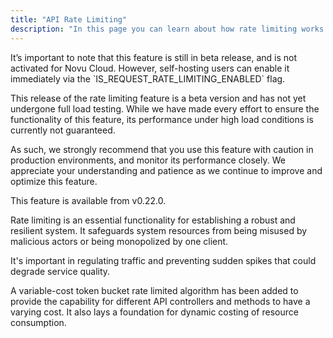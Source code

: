 ```yaml
---
title: "API Rate Limiting"
description: "In this page you can learn about how rate limiting works with Novu's API"
---
```


<Warning>
  It’s important to note that this feature is still in beta release, and is not activated for Novu Cloud. However, self-hosting users can enable it immediately via the `IS_REQUEST_RATE_LIMITING_ENABLED` flag.

  This release of the rate limiting feature is a beta version and has not yet undergone full load testing. While we have made every effort to ensure the functionality of this feature, its performance under high load conditions is currently not guaranteed.

  As such, we strongly recommend that you use this feature with caution in production environments, and monitor its performance closely. We appreciate your understanding and patience as we continue to improve and optimize this feature.
</Warning>

<Note>
  This feature is available from v0.22.0.
</Note>


Rate limiting is an essential functionality for establishing a robust and resilient system. It safeguards system resources from being misused by malicious actors or being monopolized by one client.

It's important in regulating traffic and preventing sudden spikes that could degrade service quality.

A variable-cost token bucket rate limited algorithm has been added to provide the capability for different API controllers and methods to have a varying cost. It also lays a foundation for dynamic costing of resource consumption.

